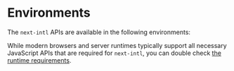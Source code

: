 
# Environments

The `next-intl` APIs are available in the following environments:

<div className="mt-8 flex flex-col gap-4 md:w-2/3">
  <Card
    arrow
    title="Server & Client Components"
    href="/docs/environments/server-client-components"
  />
  <Card
    arrow
    title="Metadata API & Route Handlers"
    href="/docs/environments/metadata-route-handlers"
  />
  <Card
    arrow
    title="Error files (e.g. not-found)"
    href="/docs/environments/error-files"
  />
  <Card
    arrow
    title="Core library (agnostic)"
    href="/docs/environments/core-library"
  />
</div>

While modern browsers and server runtimes typically support all necessary JavaScript APIs that are required for `next-intl`, you can double check [the runtime requirements](/docs/environments/runtime-requirements).
